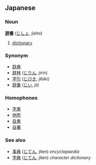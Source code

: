 ==Japanese==
===Noun===
'''[[辞]][[書]]''' ([[じしょ]], jisho)

# [[dictionary]]

===Synonym===
*[[辞典]]
*[[辞林]] ([[じりん]], jirin)
*[[字引]] ([[じびき]], jibiki)
*[[辞彙]] ([[じい]], jii)

===Homophones===
*[[字書]]
*[[地所]]
*[[自書]]
*[[自署]]

=== See also ===
*[[事典]] ([[じてん]], jiten) ''encyclopaedia''
*[[字典]] ([[じてん]], jiten) ''character dictionary''